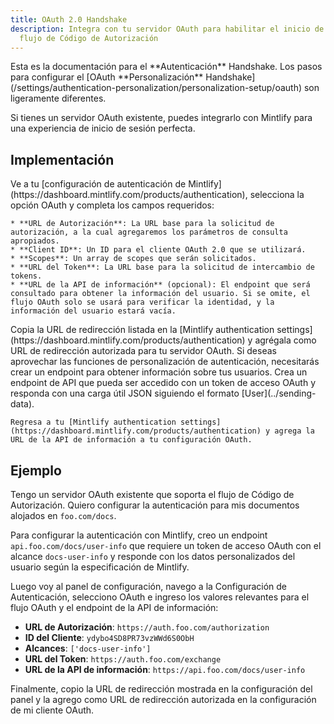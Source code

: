 ```yaml
---
title: OAuth 2.0 Handshake
description: Integra con tu servidor OAuth para habilitar el inicio de sesión de usuarios a través del
  flujo de Código de Autorización
---
```


<Info>
  Esta es la documentación para el **Autenticación** Handshake. Los pasos para configurar el [OAuth **Personalización** Handshake](/settings/authentication-personalization/personalization-setup/oauth) son ligeramente diferentes.
</Info>

Si tienes un servidor OAuth existente, puedes integrarlo con Mintlify para una experiencia de inicio de sesión perfecta.

## Implementación

<Steps>
  <Step title="Configure your Authentication settings">
    Ve a tu [configuración de autenticación de Mintlify](https://dashboard.mintlify.com/products/authentication), selecciona la opción OAuth y completa los campos requeridos:

    * **URL de Autorización**: La URL base para la solicitud de autorización, a la cual agregaremos los parámetros de consulta apropiados.
    * **Client ID**: Un ID para el cliente OAuth 2.0 que se utilizará.
    * **Scopes**: Un array de scopes que serán solicitados.
    * **URL del Token**: La URL base para la solicitud de intercambio de tokens.
    * **URL de la API de información** (opcional): El endpoint que será consultado para obtener la información del usuario. Si se omite, el flujo OAuth solo se usará para verificar la identidad, y la información del usuario estará vacía.
  </Step>

  <Step title="Configure your OAuth client">
    Copia la URL de redirección listada en la [Mintlify authentication settings](https://dashboard.mintlify.com/products/authentication) y agrégala como URL de redirección autorizada para tu servidor OAuth.
  </Step>

  <Step title="Create your Info API (Optional)">
    Si deseas aprovechar las funciones de personalización de autenticación, necesitarás crear un endpoint para obtener información sobre tus usuarios. Crea un endpoint de API que pueda ser accedido con un token de acceso OAuth y responda con una carga útil JSON siguiendo el formato [User](../sending-data).

    Regresa a tu [Mintlify authentication settings](https://dashboard.mintlify.com/products/authentication) y agrega la URL de la API de información a tu configuración OAuth.
  </Step>
</Steps>

## Ejemplo

Tengo un servidor OAuth existente que soporta el flujo de Código de Autorización. Quiero configurar la autenticación para mis documentos alojados en `foo.com/docs`.

Para configurar la autenticación con Mintlify, creo un endpoint `api.foo.com/docs/user-info` que requiere un token de acceso OAuth con el alcance `docs-user-info` y responde con los datos personalizados del usuario según la especificación de Mintlify.

Luego voy al panel de configuración, navego a la Configuración de Autenticación, selecciono OAuth e ingreso los valores relevantes para el flujo OAuth y el endpoint de la API de información:

* **URL de Autorización**: `https://auth.foo.com/authorization`
* **ID del Cliente**: `ydybo4SD8PR73vzWWd6S0ObH`
* **Alcances**: `['docs-user-info']`
* **URL del Token**: `https://auth.foo.com/exchange`
* **URL de la API de información**: `https://api.foo.com/docs/user-info`

Finalmente, copio la URL de redirección mostrada en la configuración del panel y la agrego como URL de redirección autorizada en la configuración de mi cliente OAuth.
